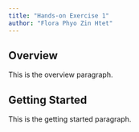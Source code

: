 ```yaml
---
title: "Hands-on Exercise 1"
author: "Flora Phyo Zin Htet"
---
```


## Overview

This is the overview paragraph.

## Getting Started

This is the getting started paragraph.
